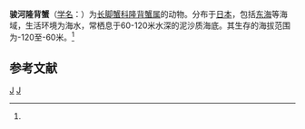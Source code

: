 {{Speciesbox 
| taxon = Carcinoplax surugensis
| authority = (Rathbun, 1932)<ref name='id11869'>{{cite web| url =http://www.bioinfo.cn/db05/BjdwSpecies.php?action=view&id=11869| title =骏河隆背蟹| work =《中国动物物种编目数据库》| publisher =中国科学院微生物研究所| author =中国科学院动物研究所| accessdate =2009-04-28| deadurl =yes| archiveurl =https://web.archive.org/web/20160305002835/http://www.bioinfo.cn/db05/BjdwSpecies.php?action=view&id=11869| archivedate =2016-03-05}}</ref>
}}

'''骏河隆背蟹'''（[[学名|学名]]：{{lang|la|''Carcinoplax surugensis''}}）为[[长脚蟹科|长脚蟹科]][[隆背蟹属|隆背蟹属]]的动物。分布于[[日本|日本]]，包括[[东海|东海]]等海域，生活环境为海水，常栖息于60-120米水深的泥沙质海底。其生存的海拔范围为-120至-60米。<ref name='id11869'/>

== 参考文献 ==
{{reflist}}

{{Taxonbar}}

[[Category:1932年描述的动物|J]]
[[Category:隆背蟹属|J]]